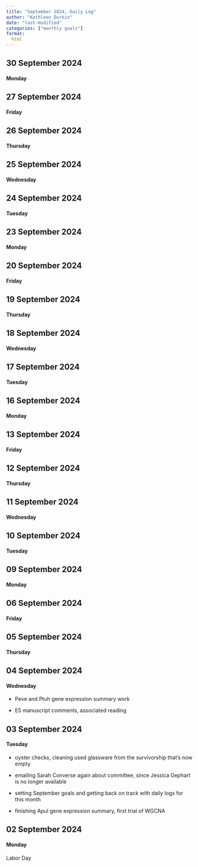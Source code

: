 ```yaml
---
title: "September 2024, Daily Log"
author: "Kathleen Durkin"
date: "last-modified"
categories: ["monthly goals"]
format:
  html
---
```


## 30 September 2024

#### Monday

## 27 September 2024

#### Friday

## 26 September 2024

#### Thursday

## 25 September 2024

#### Wednesday

## 24 September 2024

#### Tuesday

## 23 September 2024

#### Monday

## 20 September 2024

#### Friday

## 19 September 2024

#### Thursday

## 18 September 2024

#### Wednesday

## 17 September 2024

#### Tuesday

## 16 September 2024

#### Monday

## 13 September 2024

#### Friday

## 12 September 2024

#### Thursday

## 11 September 2024

#### Wednesday

## 10 September 2024

#### Tuesday

## 09 September 2024

#### Monday

## 06 September 2024

#### Friday

## 05 September 2024

#### Thursday

## 04 September 2024

#### Wednesday

-   Peve and Ptuh gene expression summary work

-   E5 manuscript comments, associated reading

## 03 September 2024

#### Tuesday

-   oyster checks, cleaning used glassware from the survivorship that's now empty

-   emailing Sarah Converse again about committee, since Jessica Gephart is no longer available

-   setting September goals and getting back on track with daily logs for this month

-   finishing Apul gene expression summary, first trial of WGCNA

## 02 September 2024

#### Monday

Labor Day
